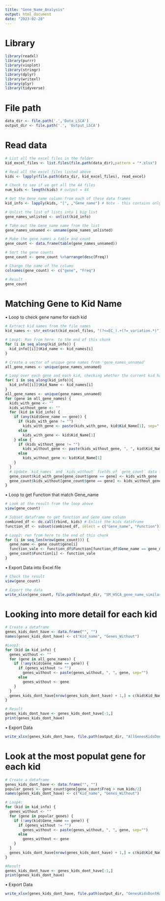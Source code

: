 ```yaml
---
title: "Gene_Name_Analysis"
output: html_document
date: "2023-02-28"
---
```


# Library
```r
library(readxl)
library(purrr)
library(vioplot)
library(stringr)
library(dplyr)
library(writexl)
library(plyr)
library(tidyverse)
```

# File path 
```r
data_dir <- file.path('.','Data_LSCA')
output_dir <- file.path('.', 'Output_LSCA')
```

# Read data
```r
# List all the excel files in the folder 
kid_excel_files <- list.files(file.path(data_dir),pattern = "*.xlsx")

# Read all the excel files listed above 
kids <- lapply(file.path(data_dir, kid_excel_files), read_excel)

# Check to see if we get all the 44 files 
num_kids <- length(kids) # output = 44

# Get the Gene_name column from each of these data frames 
kid_info <- lapply(kids, "[", ,"Gene_name") # Note - this contains only Gene_name column

# Unlist the list of lists into 1 big list 
gene_names_unlisted <- unlist(kid_info)

# Take out the Gene_name name from the list
gene_names_unnamed <- unname(gene_names_unlisted)

# Make the gene names a table and count
gene_count <- data.frame(table(gene_names_unnamed)) 

# Sort the gene counts
gene_count <- gene_count %>%arrange(desc(Freq))

# Change the name of the column 
colnames(gene_count) <- c("gene", "Freq")

# Result 
gene_count
```

# Matching Gene to Kid Name 

• Loop to check gene name for each kid
```r
# Extract kid names from the file names 
kid_names <- str_extract(kid_excel_files, "(?<=EC_).+(?=_variation.*)")

# Loop1: Run from here  to the end of this chunk
for (i in seq_along(kid_info)) {
  kid_info[[i]]$Kid_name <- kid_names[i]
}

# Create a vector of unique gene names from 'gene_names_unnamed'
all_gene_names <- unique(gene_names_unnamed)

# Loop over each gene and each kid, checking whether the current kid has the current gene
for( i in seq_along(kid_info)){
  kid_info[[i]]$Kid_Name <- kid_names[i]
}
all_gene_names <- unique(gene_names_unnamed)
for (gene in all_gene_names) {
  kids_with_gene <- ""
  kids_without_gene <- ""
  for (kid in kid_info) {
    if (any(kid$Gene_name == gene)) {
      if (kids_with_gene != "")
        kids_with_gene <- paste(kids_with_gene, kid$Kid_Name[1], sep=", ")
      else 
        kids_with_gene <- kid$Kid_Name[1]
    } else {
      if (kids_without_gene != "")
        kids_without_gene <- paste(kids_without_gene, ", ", kid$Kid_Name[1], sep="")
      else 
        kids_without_gene <- kid$Kid_Name[1]
    }
  }
  # Update `kid_names` and `kids_without` fields of `gene_count` data frame for the current gene
  gene_count$kid_with_gene[gene_count$gene == gene] <- kids_with_gene
  gene_count$kids_without[gene_count$gene == gene] <- kids_without_gene
}
```

• Loop to get Function that match Gene_name
```r
# Look at the result from the loop above 
view(gene_count)

# Subset dataframe to get function and Gene_name column
combined_df <- do.call(rbind, kids) # Enlist the kids dataframe 
function_df <- subset(combined_df, select = c("Gene_name", "Function"))

# Loop2: run from here to the end of this chunk
for (i in seq_len(nrow(gene_count))) {
  gene_name <- gene_count$gene[i]
  function_vale <- function_df$Function[function_df$Gene_name == gene_name]
  gene_count$Function[i] <- function_vale
}
```

• Export Data into Excel file 
```r
# Check the result 
view(gene_count)

# Export the data
write_xlsx(gene_count, file.path(output_dir, "SM_HSCA_gene_name_similarity.xlsx"))
```

# Looking into more detail for each kid 
```r
# Create a dataframe
genes_kids_dont_have <- data.frame("", "")
names(genes_kids_dont_have) <- c("Kid_name", "Genes_Without")

#Loop3:
for (kid in kid_info) {
  genes_without <- ""
  for (gene in all_gene_names) {
    if (!any(kid$Gene_name == gene)) {
      if (genes_without != "")
        genes_without <- paste(genes_without, ", ", gene, sep="")
      else 
        genes_without <- gene
    }
  }
  genes_kids_dont_have[nrow(genes_kids_dont_have) + 1,] = c(kid$Kid_Name[1], genes_without)
}

# Result
genes_kids_dont_have <- genes_kids_dont_have[-1,]
print(genes_kids_dont_have)
```

• Export Data
```r
write_xlsx(genes_kids_dont_have, file.path(output_dir, "AllGenesKidsDontHave.xlsx"))
```

# Look at the most populat gene for each kid 
```r
# Create a dataframe
genes_kids_dont_have <- data.frame("", "")
popular_genes <- gene_count$gene[gene_count$Freq > num_kids/2]
names(genes_kids_dont_have) <- c("Kid_name", "Genes_Without")

# Loop4:
for (kid in kid_info) {
  genes_without <- ""
  for (gene in popular_genes) {
    if (!any(kid$Gene_name == gene)) {
      if (genes_without != "")
        genes_without <- paste(genes_without, ", ", gene, sep="")
      else 
        genes_without <- gene
    }
  }
  genes_kids_dont_have[nrow(genes_kids_dont_have) + 1,] = c(kid$Kid_Name[1], genes_without)
}

#Result 
genes_kids_dont_have <- genes_kids_dont_have[-1,]
print(genes_kids_dont_have)
```

• Export Data
```r
write_xlsx(genes_kids_dont_have, file.path(output_dir, "GenesKidsDontHave.xlsx"))
```

